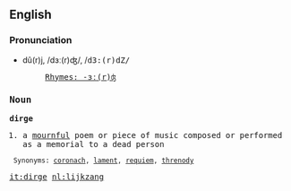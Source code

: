 ==English==
===Pronunciation===
*dû(r)j, /dɜː(r)ʤ/, /<tt>d3:(r)dZ/
*:[[Rhymes:English:-ɜː(r)ʤ|Rhymes: -ɜː(r)ʤ]]
===Noun===
'''dirge'''

#a [[mourn]]ful poem or piece of music composed or performed as a memorial to a dead person
   

  Synonyms: [[coronach]], [[lament]], [[requiem]], [[threnody]]

[[it:dirge]]
[[nl:lijkzang]]